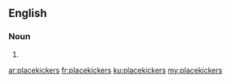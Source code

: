 ==English==

===Noun===
{{head|en}}

# {{plural of|placekicker}}

[[ar:placekickers]]
[[fr:placekickers]]
[[ku:placekickers]]
[[my:placekickers]]